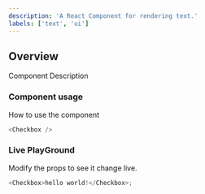 ```yaml
---
description: 'A React Component for rendering text.'
labels: ['text', 'ui']
---
```



## Overview

Component Description

### Component usage

How to use the component

```js
<Checkbox />
```

### Live PlayGround

Modify the props to see it change live.

```js live
<Checkbox>hello world!</Checkbox>;
```
